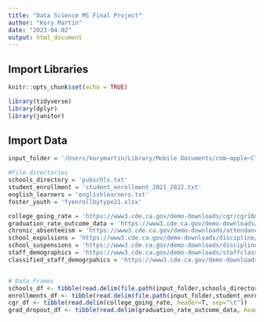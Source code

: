 ```yaml
---
title: "Data Science MS Final Project"
author: "Kory Martin"
date: "2023-04-02"
output: html_document
---
```


## Import Libraries

```r
knitr::opts_chunk$set(echo = TRUE)

library(tidyverse)
library(dplyr)
library(janitor)

```

## Import Data

```r
input_folder = '/Users/korymartin/Library/Mobile Documents/com~apple~CloudDocs/Grad Programs/CUNY SPS/cuny_datascience/Semester 1 - Final Project/input'

#File directories
schools_directory = 'pubschls.txt'
student_enrollment = 'student_enrollment_2021_2022.txt'
english_learners = 'englishlearners.txt'
foster_youth = 'fyenrollbytype21.xlsx'

college_going_rate = 'https://www3.cde.ca.gov/demo-downloads/cgr/cgr16mo20.txt'
graduation_rate_outcome_data = 'https://www3.cde.ca.gov/demo-downloads/fycgr/fycgr22-v2.txt'
chronic_absenteeism = 'https://www3.cde.ca.gov/demo-downloads/attendance/chronicabsenteeism22-v2.txt'
school_expulsions = 'https://www3.cde.ca.gov/demo-downloads/discipline/expulsion22-v3.txt'
school_suspensions = 'https://www3.cde.ca.gov/demo-downloads/discipline/suspension22-v2.txt'
staff_demographics = 'https://www3.cde.ca.gov/demo-downloads/staffclass/StaffDemo18.txt'
classified_staff_demogrpahics = 'https://www3.cde.ca.gov/demo-downloads/cbeds/cbedsora21a.txt'


# Data Frames
schools_df <- tibble(read.delim(file.path(input_folder,schools_directory), header=T,sep="\t"))
enrollments_df <- tibble(read.delim(file.path(input_folder,student_enrollment), header=T,sep="\t"))
cgr_df <- tibble(read.delim(college_going_rate, header=T, sep="\t"))
grad_dropout_df <- tibble(read.delim(graduation_rate_outcome_data, header=T, sep="\t"))


```



